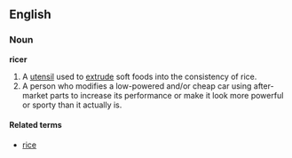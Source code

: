 ==English==
===Noun===
'''ricer'''

#A [[utensil]] used to [[extrude]] soft foods into the consistency of rice.
#A person who modifies a low-powered and/or cheap car using after-market parts to increase its performance or make it look more powerful or sporty than it actually is.

====Related terms====
*[[rice]]